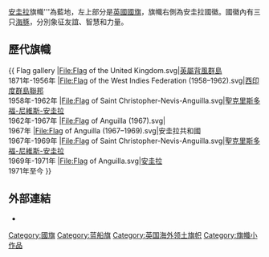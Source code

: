 {{Infobox flag
| Name        = 安圭拉
| Image       = Flag of Anguilla.svg
| Use         = 111011
| Proportion  = 1:2
| Adoption    = 1974年2月7日
| Designer    = 
| Image2      = Flag of Anguilla (1967–1969).svg
| Use2        = 000110
| Proportion2 = 1:2
| Image3      =  Flag of the Governor of Anguilla.svg
| Use3        = 000011
| Proportion3 = 1:2
}}
'''
'''[[安圭拉|安圭拉]]旗幟'''為藍地，左上部分是[[英國國旗|英國國旗]]，旗幟右側為安圭拉國徽。國徽內有三只[[海豚|海豚]]，分別象征友誼、智慧和力量。

== 歷代旗幟 ==
{{ Flag gallery
|File:Flag of the United Kingdom.svg|[[背风群岛_(加勒比海)|英屬背風群島]]<br />1871年-1956年
|File:Flag of the West Indies Federation (1958–1962).svg|[[西印度群島聯邦|西印度群島聯邦]]<br />1958年-1962年
|File:Flag of Saint Christopher-Nevis-Anguilla.svg|[[聖克里斯多福-尼維斯-安圭拉|聖克里斯多福-尼維斯-安圭拉]]<br />1962年-1967年
|File:Flag of Anguilla (1967).svg|{{le|安圭拉共和國|Republic of Anguilla}}<br />1967年
|File:Flag of Anguilla (1967–1969).svg|安圭拉共和國<br />1967年-1969年
|File:Flag of Saint Christopher-Nevis-Anguilla.svg|[[聖克里斯多福-尼維斯-安圭拉|聖克里斯多福-尼維斯-安圭拉]]<br />1969年-1971年
|File:Flag of Anguilla.svg|[[安圭拉|安圭拉]]<br />1971年至今
}}

== 外部連結 ==
* {{FOTW | title=安圭拉 | id=ai}}

{{美洲题目|旗幟}}
{{flag-stub}}

[[Category:國旗|Category:國旗]]
[[Category:蓝船旗|Category:蓝船旗]]
[[Category:英国海外领土旗帜|Category:英国海外领土旗帜]]
[[Category:旗幟小作品|Category:旗幟小作品]]
